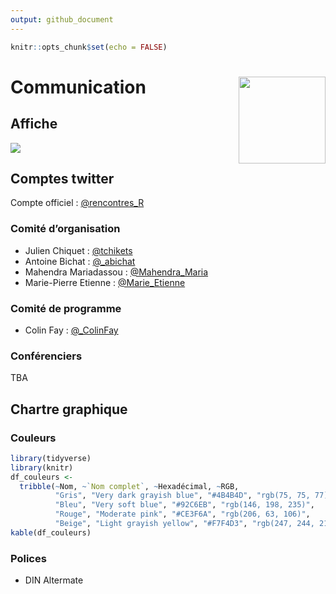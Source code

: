 ```yaml
---
output: github_document
---
```


```r
knitr::opts_chunk$set(echo = FALSE)
```

# Communication <a href='http://paris2021.rencontresr.fr'><img src='img/hex_rr2021.png' align="right" height="139" /></a>


## Affiche

<img src='img/affiche_rr_2021.png' align="center">

## Comptes twitter 

Compte officiel : <a href='https://twitter.com/rencontres_R'>@rencontres_R</a>

### Comité d'organisation

* Julien Chiquet : <a href='https://twitter.com/tchikets'>@tchikets</a>
* Antoine Bichat : <a href='https://twitter.com/_abichat'>@_abichat</a>
* Mahendra Mariadassou : <a href='https://twitter.com/Mahendra_Maria'>@Mahendra_Maria</a>
* Marie-Pierre Etienne : <a href='https://twitter.com/Marie_Etienne'>@Marie_Etienne</a>

### Comité de programme

* Colin Fay : <a href='https://twitter.com/_ColinFay'>@_ColinFay</a>


### Conférenciers

TBA

<!-- * Colin Gillespie : <a href='https://twitter.com/csgillespie'>@csgillespie</a> -->
<!-- * Steph Locke : <a href='https://twitter.com/theStephLocke'>@theStephLocke</a> -->
<!-- * Maëlle Salmon : <a href='https://twitter.com/ma_salmon'>@ma_salmon</a> -->
<!-- * Christine Choirat : <a href='https://twitter.com/cchoirat'>@cchoirat</a> -->
<!-- * TBA -->

## Chartre graphique

### Couleurs

```r
library(tidyverse)
library(knitr)
df_couleurs <-
  tribble(~Nom, ~`Nom complet`, ~Hexadécimal, ~RGB,
          "Gris", "Very dark grayish blue", "#4B4B4D", "rgb(75, 75, 77)",
          "Bleu", "Very soft blue", "#92C6EB", "rgb(146, 198, 235)",
          "Rouge", "Moderate pink", "#CE3F6A", "rgb(206, 63, 106)",
          "Beige", "Light grayish yellow", "#F7F4D3", "rgb(247, 244, 211)")
kable(df_couleurs)
```

### Polices

* DIN Altermate

